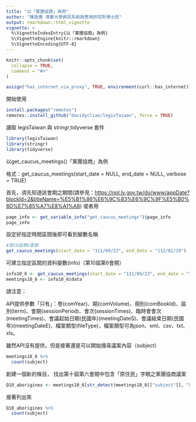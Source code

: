 ```yaml
---
title: "以「黨團協商」為例"
author: "陳逸儒 清華大學資訊系統與應用研究所博士班"
output: rmarkdown::html_vignette
vignette: >
  %\VignetteIndexEntry{以「黨團協商」為例}
  %\VignetteEngine{knitr::rmarkdown}
  %\VignetteEncoding{UTF-8}
---
```


```r
knitr::opts_chunk$set(
  collapse = TRUE,
  comment = "#>"
)
```

```r
assign("has_internet_via_proxy", TRUE, environment(curl::has_internet))
```
開始使用

```r
install.packages("remotes")
remotes::install_github("davidycliao/legisTaiwan", force = TRUE)
```

讀取 legisTaiwan 與 stringr,tidyverse 套件

```r
library(legisTaiwan)
library(stringr)
library(tidyverse)
```

以get_caucus_meetings()「黨團協商」為例

格式：get_caucus_meetings(start_date = NULL, end_date = NULL, verbose = TRUE)

首先，須先知道該會期之期間(請參見：<https://npl.ly.gov.tw/do/www/appDate?blockId=2&titleName=%E5%B1%86%E6%9C%83%E6%9C%9F%E5%B0%8D%E7%85%A7%E8%A1%A8>) 或者用

```r
page_info <- get_variable_info("get_caucus_meetings")$page_info
page_info
```


設定好指定時間區間後即可看到變數名稱

```r
#第10屆第6會期
get_caucus_meetings(start_date = "111/09/23", end_date = "112/01/19")
```

可建立指定區間的資料變數(info)（第10屆第6會期）

```r
info10_6 <- get_caucus_meetings(start_date = "111/09/23", end_date = "112/01/19")
meetings10_6 <- info10_6$data
```

請注意：

API提供參數「只有」：卷(comYear)、期(comVolume)、冊別(comBookId)、屆別(term)、會期(sessionPeriod)、會次(sessionTimes)、臨時會會次(meetingTimes)、會議起始日期(民國年)(meetingDateS)、會議結束日期(民國年)(meetingDateE)、檔案類型(fileType)，檔案類型可為json、xml、csv、txt、xls。

雖然API沒有提供，但是接著還是可以開始搜尋議案內容（subject）

```r
meetings10_6 %>% 
  count(subject) 

```

創建一個新的條目， 找出第十屆第六會期中包含「原住民」字眼之黨團協商議案

```r
Q10_aborigines <- meetings10_6[str_detect(meetings10_6[["subject"]], "原住民", negate = FALSE),]

```

接著列出來

```r
Q10_aborigines %>% 
  count(subject) 
```
